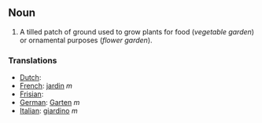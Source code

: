 ==Noun==
#A tilled patch of ground used to grow plants for food (<i>vegetable garden</i>) or ornamental purposes (<i>flower garden</i>).

===Translations===
*[[Dutch]]: [[]]
*[[French]]: [[jardin]] ''m''
*[[Frisian]]: [[]]
*[[German]]: [[Garten]] ''m''
*[[Italian]]: [[giardino]] ''m''